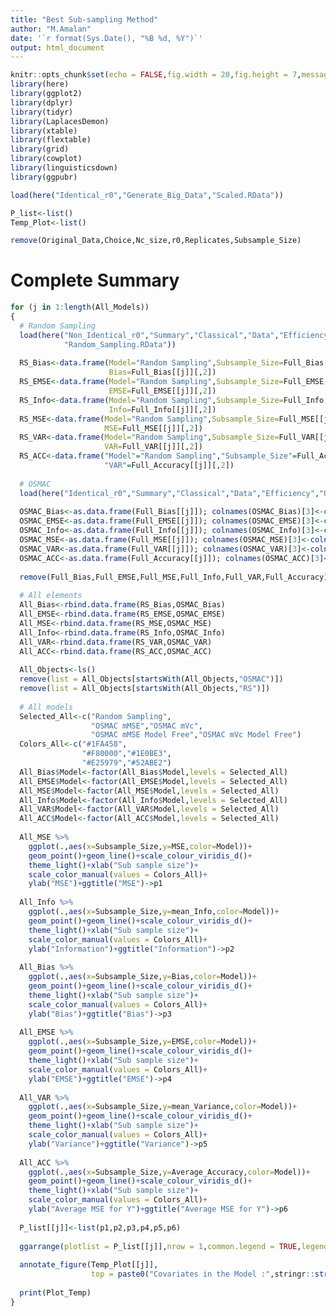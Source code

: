 ```yaml
---
title: "Best Sub-sampling Method"
author: "M.Amalan"
date: '`r format(Sys.Date(), "%B %d, %Y")`'
output: html_document
---
```


```r
knitr::opts_chunk$set(echo = FALSE,fig.width = 20,fig.height = 7,message = FALSE,warning = FALSE)
library(here)
library(ggplot2)
library(dplyr)
library(tidyr)
library(LaplacesDemon)
library(xtable)
library(flextable)
library(grid)
library(cowplot)
library(linguisticsdown)
library(ggpubr)

load(here("Identical_r0","Generate_Big_Data","Scaled.RData"))

P_list<-list()
Temp_Plot<-list()

remove(Original_Data,Choice,Nc_size,r0,Replicates,Subsample_Size)
```

# Complete Summary

```r
for (j in 1:length(All_Models)) 
{
  # Random Sampling
  load(here("Non_Identical_r0","Summary","Classical","Data","Efficiency",
            "Random_Sampling.RData"))
  
  RS_Bias<-data.frame(Model="Random Sampling",Subsample_Size=Full_Bias[[j]][,1],
                      Bias=Full_Bias[[j]][,2])
  RS_EMSE<-data.frame(Model="Random Sampling",Subsample_Size=Full_EMSE[[j]][,1],
                      EMSE=Full_EMSE[[j]][,2])
  RS_Info<-data.frame(Model="Random Sampling",Subsample_Size=Full_Info[[j]][,1],
                      Info=Full_Info[[j]][,2])
  RS_MSE<-data.frame(Model="Random Sampling",Subsample_Size=Full_MSE[[j]][,1],
                     MSE=Full_MSE[[j]][,2])
  RS_VAR<-data.frame(Model="Random Sampling",Subsample_Size=Full_VAR[[j]][,1],
                     VAR=Full_VAR[[j]][,2])
  RS_ACC<-data.frame("Model"="Random Sampling","Subsample_Size"=Full_Accuracy[[j]][,1],
                     "VAR"=Full_Accuracy[[j]][,2])
  
  # OSMAC
  load(here("Identical_r0","Summary","Classical","Data","Efficiency","OSMAC.RData"))
  
  OSMAC_Bias<-as.data.frame(Full_Bias[[j]]); colnames(OSMAC_Bias)[3]<-colnames(RS_Bias)[3]
  OSMAC_EMSE<-as.data.frame(Full_EMSE[[j]]); colnames(OSMAC_EMSE)[3]<-colnames(RS_EMSE)[3]
  OSMAC_Info<-as.data.frame(Full_Info[[j]]); colnames(OSMAC_Info)[3]<-colnames(RS_Info)[3]
  OSMAC_MSE<-as.data.frame(Full_MSE[[j]]); colnames(OSMAC_MSE)[3]<-colnames(RS_MSE)[3]
  OSMAC_VAR<-as.data.frame(Full_VAR[[j]]); colnames(OSMAC_VAR)[3]<-colnames(RS_VAR)[3]
  OSMAC_ACC<-as.data.frame(Full_Accuracy[[j]]); colnames(OSMAC_ACC)[3]<-colnames(RS_ACC)[3]
  
  remove(Full_Bias,Full_EMSE,Full_MSE,Full_Info,Full_VAR,Full_Accuracy)
  
  # All elements
  All_Bias<-rbind.data.frame(RS_Bias,OSMAC_Bias)
  All_EMSE<-rbind.data.frame(RS_EMSE,OSMAC_EMSE)
  All_MSE<-rbind.data.frame(RS_MSE,OSMAC_MSE)
  All_Info<-rbind.data.frame(RS_Info,OSMAC_Info)
  All_VAR<-rbind.data.frame(RS_VAR,OSMAC_VAR)
  All_ACC<-rbind.data.frame(RS_ACC,OSMAC_ACC)
  
  All_Objects<-ls()
  remove(list = All_Objects[startsWith(All_Objects,"OSMAC")])
  remove(list = All_Objects[startsWith(All_Objects,"RS")])
  
  # All models
  Selected_All<-c("Random Sampling",
                  "OSMAC mMSE","OSMAC mVc",
                  "OSMAC mMSE Model Free","OSMAC mVc Model Free")
  Colors_All<-c("#1FA458",
                "#F80000","#1E0BE3",
                "#E25979","#52ABE2")
  All_Bias$Model<-factor(All_Bias$Model,levels = Selected_All)
  All_EMSE$Model<-factor(All_EMSE$Model,levels = Selected_All)
  All_MSE$Model<-factor(All_MSE$Model,levels = Selected_All)
  All_Info$Model<-factor(All_Info$Model,levels = Selected_All)
  All_VAR$Model<-factor(All_VAR$Model,levels = Selected_All)
  All_ACC$Model<-factor(All_ACC$Model,levels = Selected_All)
  
  All_MSE %>%
    ggplot(.,aes(x=Subsample_Size,y=MSE,color=Model))+
    geom_point()+geom_line()+scale_colour_viridis_d()+
    theme_light()+xlab("Sub sample size")+
    scale_color_manual(values = Colors_All)+
    ylab("MSE")+ggtitle("MSE")->p1
  
  All_Info %>%
    ggplot(.,aes(x=Subsample_Size,y=mean_Info,color=Model))+
    geom_point()+geom_line()+scale_colour_viridis_d()+
    theme_light()+xlab("Sub sample size")+
    scale_color_manual(values = Colors_All)+
    ylab("Information")+ggtitle("Information")->p2
  
  All_Bias %>% 
    ggplot(.,aes(x=Subsample_Size,y=Bias,color=Model))+
    geom_point()+geom_line()+scale_colour_viridis_d()+
    theme_light()+xlab("Sub sample size")+
    scale_color_manual(values = Colors_All)+
    ylab("Bias")+ggtitle("Bias")->p3
  
  All_EMSE %>%
    ggplot(.,aes(x=Subsample_Size,y=EMSE,color=Model))+
    geom_point()+geom_line()+scale_colour_viridis_d()+
    theme_light()+xlab("Sub sample size")+
    scale_color_manual(values = Colors_All)+
    ylab("EMSE")+ggtitle("EMSE")->p4
  
  All_VAR %>%
    ggplot(.,aes(x=Subsample_Size,y=mean_Variance,color=Model))+
    geom_point()+geom_line()+scale_colour_viridis_d()+
    theme_light()+xlab("Sub sample size")+
    scale_color_manual(values = Colors_All)+
    ylab("Variance")+ggtitle("Variance")->p5
  
  All_ACC %>%
    ggplot(.,aes(x=Subsample_Size,y=Average_Accuracy,color=Model))+
    geom_point()+geom_line()+scale_colour_viridis_d()+
    theme_light()+xlab("Sub sample size")+
    scale_color_manual(values = Colors_All)+
    ylab("Average MSE for Y")+ggtitle("Average MSE for Y")->p6
  
  P_list[[j]]<-list(p1,p2,p3,p4,p5,p6)
  
  ggarrange(plotlist = P_list[[j]],nrow = 1,common.legend = TRUE,legend="top")->Temp_Plot[[j]]
  
  annotate_figure(Temp_Plot[[j]],
                  top = paste0("Covariates in the Model :",stringr::str_c(All_Models[[j]],collapse = ",")))->Plot_Temp
  
  print(Plot_Temp)
}

```